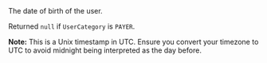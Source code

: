   
<ParamField body="Birthday" type="Unix timestamp">     
The date of birth of the user.  

Returned `null` if `UserCategory` is `PAYER`.  

**Note:** This is a Unix timestamp in UTC. Ensure you convert your timezone to UTC to avoid midnight being interpreted as the day before.
</ParamField>